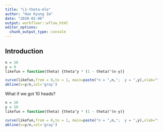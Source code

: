 ```yaml
---
title: "L1-theta-mle"
author: "Hae Kyung Im"
date: "2020-01-06"
output: workflowr::wflow_html
editor_options:
  chunk_output_type: console
---
```


## Introduction

```r

n = 10
y = 8
likefun = function(theta) {theta^y * (1 - theta)^(n-y)}

curve(likefun,from = 0,to = 1, main=paste("n = ",n,";  y = ",y),xlab="theta", ylab="likelihood")
abline(v=y/n,col='gray')

```


What if we got 10 heads?

```r

n = 10
y = 10
likefun = function(theta) {theta^y * (1 - theta)^(n-y)}

curve(likefun,from = 0,to = 1, main=paste("n = ",n,";  y = ",y),xlab="theta", ylab="likelihood")
abline(v=y/n,col='gray')

```

